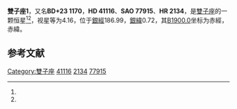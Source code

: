 {{Starbox begin
| name = 雙子座1
}}
{{Starbox observe
| epoch = [[J2000.0|J2000.0]]
| constell = [[雙子座|雙子座]]<ref name=SIMBAD>{{cite web
 | url=http://simbad.u-strasbg.fr/simbad/sim-id?Ident=HR+2134
 | title=Pulsating variable Star
 | publisher=Centre de Données astronomiques de Strasbourg
 | work=SIMBAD
 | accessdate=2012-07-13
 | archive-date=2016-03-17
 | archive-url=https://web.archive.org/web/20160317170539/http://simbad.u-strasbg.fr/simbad/sim-id?Ident=HR+2134
 | dead-url=no
 }}</ref><ref name=DATA>{{cite web
 | url=http://vizier.u-strasbg.fr/viz-bin/VizieR-5?-out.add=.&-source=5050&-corr=PK=HR&-out.max=9999&HR=2134
 | title=VizieR Detailed Page
 | accessdate=2012-07-13
 | archive-date=2021-05-14
 | archive-url=https://web.archive.org/web/20210514045344/https://vizier.u-strasbg.fr/viz-bin/VizieR-5?-out.add=.&-source=5050&-corr=PK=HR&-out.max=9999&HR=2134
 | dead-url=no
 }}</ref>
| 星官 = 
| ra = {{RA|6|4|7.2}}<ref name=SIMBAD /><ref name=DATA />
| dec = {{DEC|+23|15|48}}<ref name=SIMBAD /><ref name=DATA />
| appmag_v = 4.16<ref name=SIMBAD /><ref name=DATA />
}}
{{Starbox character
| class = G7III<ref name=SIMBAD /><ref name=DATA />
| b-v = 0.82<ref name=SIMBAD /><ref name=DATA />
| u-b = 0.52<ref name=SIMBAD /><ref name=DATA />
| r-i = 0.45<ref name=SIMBAD /><ref name=DATA />
| variable = 
}}
{{Starbox astrometry
| radial_v = 0.52
| prop_mo_ra = 20
| parallax = 0.031
| p_error = 
}}
{{Starbox catalog
| names =BD+23 1170，[[SAO星表|SAO]] 77915，[[HD星表|HD]] 41116，[[HR星表|HR]] 2134}}
{{Starbox reference |Simbad=HR+2134}}
{{Starbox end}}

'''雙子座1'''，又名'''BD+23 1170'''，'''HD 41116'''、'''SAO 77915'''、'''HR 2134'''，是[[雙子座|雙子座]]的一颗恒星<ref name=SIMBAD /><ref name=DATA />，视星等为4.16，位于[[銀道座標系|銀經]]186.99，[[銀道座標系|銀緯]]0.72，其[[B1900.0|B1900.0]]坐标为赤經{{RA|5|58|2.4}}，赤緯{{DEC|+23|0.72|8}}。

== 参考文献 ==
{{reflist}}

{{star-stub}}

{{雙子座恒星}}
{{星官|司怪|4|6}}
[[Category:雙子座|Category:雙子座]]
[[Category:HD和HDE天體|41116]]
[[Category:HR天體|2134]]
[[Category:SAO天體|77915]]